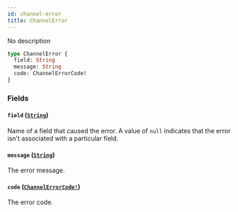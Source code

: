 ```yaml
---
id: channel-error
title: ChannelError
---
```


No description

```graphql
type ChannelError {
  field: String
  message: String
  code: ChannelErrorCode!
}
```

### Fields

#### `field` ([`String`](/api-reference/scalars/string.mdx))

Name of a field that caused the error. A value of `null` indicates that the error isn't associated with a particular field.

#### `message` ([`String`](/api-reference/scalars/string.mdx))

The error message.

#### `code` ([`ChannelErrorCode!`](/api-reference/enums/channel-error-code.mdx))

The error code.

